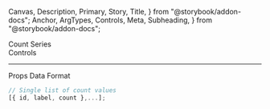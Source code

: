   Canvas,
  Description,
  Primary,
  Story,
  Title,
} from "@storybook/addon-docs";
  Anchor,
  ArgTypes,
  Controls,
  Meta,
  Subheading,
} from "@storybook/addon-docs";

<Meta of={CountSeriesStories} />

<Title>Count Series</Title>

<Anchor storyId="animations">
  <div className="hidden-anchor">
    <Subheading>Count Series</Subheading>
  </div>
</Anchor>

<Description of={CountSeries} />

<Primary />

<Collapsable className="control-panel">
  <div>Controls</div>
  <Controls of={CountSeriesStories.Example} />
</Collapsable>

<hr />

<Anchor storyId="props">
  <Subheading>Props</Subheading>
</Anchor>

<ArgTypes sort="requiredFirst" />

<Anchor storyId="data">
  <Subheading>Data Format</Subheading>
</Anchor>

```ts
// Single list of count values
[{ id, label, count },...];
```
